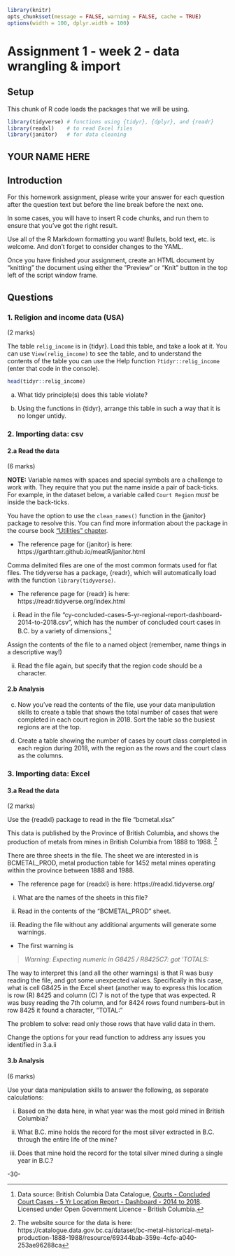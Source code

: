 <!--  This file by Martin Monkman 
is licensed under a Creative Commons Attribution 4.0 International License
https://creativecommons.org/licenses/by/4.0/  -->

```r
library(knitr)
opts_chunk$set(message = FALSE, warning = FALSE, cache = TRUE)
options(width = 100, dplyr.width = 100)
```

# Assignment 1 - week 2 - data wrangling & import {#assignment2}

## Setup  {-}

This chunk of R code loads the packages that we will be using.

```r
library(tidyverse) # functions using {tidyr}, {dplyr}, and {readr}
library(readxl)    # to read Excel files
library(janitor)   # for data cleaning

```

## YOUR NAME HERE {-}



## Introduction {-}

For this homework assignment, please write your answer for each question after the question text but before the line break before the next one.

In some cases, you will have to insert R code chunks, and run them to ensure that you've got the right result.

Use all of the R Markdown formatting you want! Bullets, bold text, etc. is welcome. And don't forget to consider changes to the YAML.

Once you have finished your assignment, create an HTML document by "knitting" the document using either the "Preview" or "Knit" button in the top left of the script window frame.


## Questions {-}


### 1. Religion and income data (USA)  {-}
(2 marks)

The table `relig_income` is in {tidyr}. Load this table, and take a look at it. You can use `View(relig_income)` to see the table, and to understand the contents of the table you can use the Help function `?tidyr::relig_income` (enter that code in the console).


```r
head(tidyr::relig_income)
```

a. What tidy principle(s) does this table violate? 

b. Using the functions in {tidyr}, arrange this table in such a way that it is no longer untidy.



### 2. Importing data: csv  {-}

#### 2.a Read the data {-}
(6 marks)

**NOTE:** Variable names with spaces and special symbols are a challenge to work with. They require that you put the name inside a pair of back-ticks. For example, in the dataset below, a variable called `Court Region` _must_ be inside the back-ticks. 

You have the option to use the `clean_names()` function in the {janitor} package to resolve this. You can find more information about the package in the course book ["Utilities" chapter](#utilities).

* The reference page for {janitor} is here: https://garthtarr.github.io/meatR/janitor.html

Comma delimited files are one of the most common formats used for flat files. The tidyverse has a package, {readr}, which will automatically load with the function `library(tidyverse)`.

* The reference page for {readr} is here: https://readr.tidyverse.org/index.html

i. Read in the file "cy-concluded-cases-5-yr-regional-report-dashboard-2014-to-2018.csv", which has the number of concluded court cases in B.C. by a variety of dimensions.^[Data source: British Columbia Data Catalogue, [Courts - Concluded Court Cases - 5 Yr Location Report - Dashboard - 2014 to 2018](https://catalogue.data.gov.bc.ca/dataset/courts-concluded-court-cases-5-yr-location-report-dashboard-2014-to-2018). Licensed under Open Government Licence - British Columbia.] 

Assign the contents of the file to a named object (remember, name things in a descriptive way!)



ii. Read the file again, but specify that the region code should be a character.



#### 2.b Analysis {-}

c. Now you've read the contents of the file, use your data manipulation skills to create a table that shows the total number of cases that were completed in each court region in 2018. Sort the table so the busiest regions are at the top.

d. Create a table showing the number of cases by court class completed in each region during 2018, with the region as the rows and the court class as the columns. 



### 3. Importing data: Excel  {-}

#### 3.a Read the data {-}

(2 marks)

Use the {readxl} package to read in the file "bcmetal.xlsx" 

This data is published by the Province of British Columbia, and shows the production of metals from mines in British Columbia from 1888 to 1988. ^[The website source for the data is here: https://catalogue.data.gov.bc.ca/dataset/bc-metal-historical-metal-production-1888-1988/resource/69344bab-359e-4cfe-a040-253ae96288ca]

There are three sheets in the file. The sheet we are interested in is BCMETAL_PROD, metal production table for 1452 metal mines operating within the province between 1888 and 1988.

* The reference page for {readxl} is here: https://readxl.tidyverse.org/

i. What are the names of the sheets in this file?

ii. Read in the contents of the "BCMETAL_PROD" sheet. 


iii. Reading the file without any additional arguments will generate some warnings. 

  * The first warning is

> _Warning: Expecting numeric in G8425 / R8425C7: got 'TOTALS:_

The way to interpret this (and all the other warnings) is that R was busy reading the file, and got some unexpected values. Specifically in this case, what is cell G8425 in the Excel sheet (another way to express this location is row (R) 8425 and column (C) 7 is not of the type that was expected. R was busy reading the 7th column, and for 8424 rows found numbers--but in row 8425 it found a character, "TOTAL:"

The problem to solve: read only those rows that have valid data in them.

Change the options for your read function to address any issues you identified in 3.a.ii


#### 3.b Analysis {-}
(6 marks)

Use your data manipulation skills to answer the following, as separate calculations: 

i. Based on the data here, in what year was the most gold mined in British Columbia?

ii. What B.C. mine holds the record for the most silver extracted in B.C. through the entire life of the mine?

iii. Does that mine hold the record for the total silver mined during a single year in B.C.?



-30-